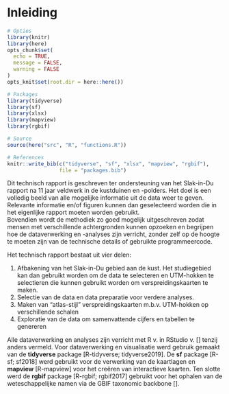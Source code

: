 # Inleiding

```r
# Opties
library(knitr)
library(here)
opts_chunk$set(
  echo = TRUE,
  message = FALSE,
  warning = FALSE
)
opts_knit$set(root.dir = here::here())

# Packages
library(tidyverse)
library(sf)  
library(xlsx)
library(mapview)
library(rgbif)

# Source
source(here("src", "R", "functions.R"))

# References
knitr::write_bib(c("tidyverse", "sf", "xlsx", "mapview", "rgbif"), 
                 file = "packages.bib")
```

Dit technisch rapport is geschreven ter ondersteuning van het Slak-in-Du rapport na 11 jaar veldwerk in de kustduinen en -polders. Het doel is een volledig beeld van alle mogelijke informatie uit de data weer te geven. Relevante informatie en/of figuren kunnen dan geselecteerd worden die in het eigenlijke rapport moeten worden gebruikt.\
Bovendien wordt de methodiek zo goed mogelijk uitgeschreven zodat mensen met verschillende achtergronden kunnen opzoeken en begrijpen hoe de dataverwerking en -analyses zijn verricht, zonder zelf op de hoogte te moeten zijn van de technische details of gebruikte programmeercode.

Het technisch rapport bestaat uit vier delen:

1.  Afbakening van het Slak-in-Du gebied aan de kust. Het studiegebied kan dan gebruikt worden om de data te selecteren en UTM-hokken te selectieren die kunnen gebruikt worden om verspreidingskaarten te maken.
2.  Selectie van de data en data preparatie voor verdere analyses.
3.  Maken van "atlas-stijl" verspreidingskaarten m.b.v. UTM-hokken op verschillende schalen
4.  Exploratie van de data om samenvattende cijfers en tabellen te genereren

Alle dataverwerking en analyses zijn verricht met R v. in RStudio v. [] tenzij anders vermeld. Voor dataverwerking en visualisatie werd gebruik gemaakt van de **tidyverse** package [R-tidyverse; tidyverse2019]. De **sf** package [R-sf; sf2018] werd gebruikt voor de verwerking van de kaartlagen en **mapview** [R-mapview] voor het creëren van interactieve kaarten. Ten slotte werd de **rgbif** package [R-rgbif; rgbif2017] gebruikt voor het ophalen van de weteschappelijke namen via de GBIF taxonomic backbone [].
